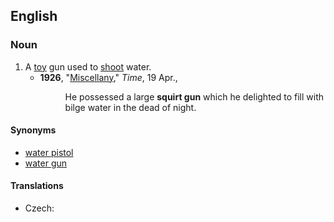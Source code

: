 ==English==

===Noun===
{{en-noun|sg=[[squirt]] [[gun]]}}

# A [[toy]] gun used to [[shoot]] water.
#*'''1926''', "[http://www.time.com/time/magazine/article/0,9171,729168-2,00.html Miscellany]," ''Time'', 19 Apr.,
#*:He possessed a large '''squirt gun''' which he delighted to fill with bilge water in the dead of night.

====Synonyms====
*[[water pistol]]
*[[water gun]]

====Translations====
{{trans-top|a toy gun used to shoot water}}
* Czech: {{t|cs|stříkací pistole|f}}
{{trans-mid}}
{{trans-bottom}}